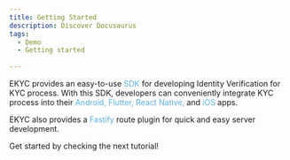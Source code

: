 ```yaml
---
title: Getting Started
description: Discover Docusaurus
tags:
  - Demo
  - Getting started
  
---
```




EKYC provides an easy-to-use <font color='#5ab0e6'>SDK</font> for developing Identity Verification for KYC process. With this SDK, developers can conveniently integrate KYC process into their <font color='#5ab0e6'> Android, Flutter, React Native,</font> and <font color='#5ab0e6'>iOS</font> apps.

EKYC also provides a <font color='#5ab0e6'>Fastify</font>   route plugin for quick and easy server development.

Get started by checking the next tutorial!

